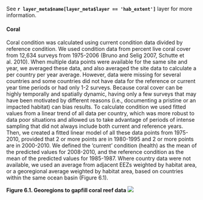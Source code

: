 See **`r layer_meta$name[layer_meta$layer == 'hab_extent']`** layer for more information.

#### Coral 
Coral condition was calculated using current condition data divided by reference condition.  We used condition data from percent live coral cover from 12,634 surveys from 1975-2006 (Bruno and Selig 2007, Schutte et al. 2010). When multiple data points were available for the same site and year, we averaged these data, and also averaged the site data to calculate a per country per year average. However, data were missing for several countries and some countries did not have data for the reference or current year time periods or had only 1-2 surveys. Because coral cover can be highly temporally and spatially dynamic, having only a few surveys that may have been motivated by different reasons (i.e., documenting a pristine or an impacted habitat) can bias results. To calculate condition we used fitted values from a linear trend of all data per country, which was more robust to data poor situations and allowed us to take advantage of periods of intense sampling that did not always include both current and reference years. Then, we created a fitted linear model of all these data points from 1975-2010, provided that 2 or more points are in 1980-1995 and 2 or more points are in 2000-2010. We defined the ‘current’ condition (health) as the mean of the predicted values for 2008-2010, and the reference condition as the mean of the predicted values for 1985-1987. Where country data were not available, we used an average from adjacent EEZs weighted by habitat area, or a georegional average weighted by habitat area, based on countries within the same ocean basin (Figure 6.1).

**Figure 6.1. Georegions to gapfill coral reef data**
  ![](layers_info/figures/CoralEcoregions.png)